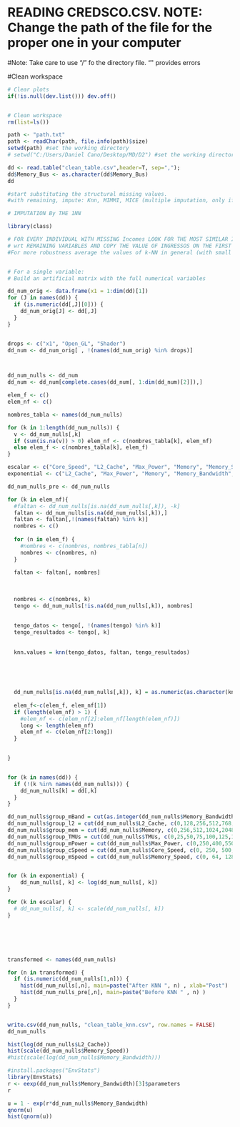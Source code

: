#  READING CREDSCO.CSV. NOTE: Change the path of the file for the proper one in your computer

#Note: Take care to use "/" fo the directory file. "\" provides errors


#Clean workspace

```{r}
# Clear plots
if(!is.null(dev.list())) dev.off()


# Clean workspace
rm(list=ls())
```

```{r}
path <- "path.txt"
path <- readChar(path, file.info(path)$size)
setwd(path) #set the working directory
# setwd("C:/Users/Daniel Cano/Desktop/MD/D2") #set the working directory

dd <- read.table("clean_table.csv",header=T, sep=",");
dd$Memory_Bus <- as.character(dd$Memory_Bus)
dd
```


```{r}
#start substituting the structural missing values.
#with remaining, impute: Knn, MIMMI, MICE (multiple imputation, only if you know well)

# IMPUTATION By THE 1NN

library(class)

# FOR EVERY INDIVIDUAL WITH MISSING Incomes LOOK FOR THE MOST SIMILAR INDIVIDUAL 
# wrt REMAINING VARIABLES AND COPY THE VALUE OF INGRESSOS ON THE FIRST 
#For more robustness average the values of k-NN in general (with small k)


# For a single variable:
# Build an artificial matrix with the full numerical variables

dd_num_orig <- data.frame(x1 = 1:dim(dd)[1])
for (J in names(dd)) {
  if (is.numeric(dd[,J][0])) {
    dd_num_orig[J] <- dd[,J]
  }
}


drops <- c("x1", "Open_GL", "Shader")
dd_num <- dd_num_orig[ , !(names(dd_num_orig) %in% drops)]



dd_num_nulls <- dd_num
dd_num <- dd_num[complete.cases(dd_num[, 1:dim(dd_num)[2]]),]

```


```{r}
elem_f <- c()
elem_nf <- c()

nombres_tabla <- names(dd_num_nulls)

for (k in 1:length(dd_num_nulls)) {
  v <- dd_num_nulls[,k]
  if (sum(is.na(v)) > 0) elem_nf <- c(nombres_tabla[k], elem_nf)
  else elem_f <- c(nombres_tabla[k], elem_f)
}

escalar <- c("Core_Speed", "L2_Cache", "Max_Power", "Memory", "Memory_Speed", "TMUs", "Texture_Rate", "Memory_Bandwidth")
exponential <- c("L2_Cache", "Max_Power", "Memory", "Memory_Bandwidth", "TMUs", "Texture_Rate")

dd_num_nulls_pre <- dd_num_nulls

for (k in elem_nf){
  #faltan <- dd_num_nulls[is.na(dd_num_nulls[,k]), -k]
  faltan <- dd_num_nulls[is.na(dd_num_nulls[,k]),]
  faltan <- faltan[,!(names(faltan) %in% k)]
  nombres <- c()
  
  for (n in elem_f) {
    #nombres <- c(nombres, nombres_tabla[n])
    nombres <- c(nombres, n)
  }
  
  faltan <- faltan[, nombres]
  
  
  
  nombres <- c(nombres, k)
  tengo <- dd_num_nulls[!is.na(dd_num_nulls[,k]), nombres]
  
  
  tengo_datos <- tengo[, !(names(tengo) %in% k)]
  tengo_resultados <- tengo[, k]
  
  
  knn.values = knn(tengo_datos, faltan, tengo_resultados)
  
  
  
  
  
  dd_num_nulls[is.na(dd_num_nulls[,k]), k] = as.numeric(as.character(knn.values))
  
  elem_f<-c(elem_f, elem_nf[1])
  if (length(elem_nf) > 1) {
    #elem_nf <- c(elem_nf[2]:elem_nf[length(elem_nf)])
    long <- length(elem_nf)
    elem_nf <- c(elem_nf[2:long])
  }
  

}


for (k in names(dd)) {
  if (!(k %in% names(dd_num_nulls))) {
    dd_num_nulls[k] = dd[,k]
  }
}

dd_num_nulls$group_mBand = cut(as.integer(dd_num_nulls$Memory_Bandwidth), c(0,16,32,64,128,256,512,768,1024))
dd_num_nulls$group_l2 = cut(dd_num_nulls$L2_Cache, c(0,128,256,512,768,1024,2048,4069))
dd_num_nulls$group_mem = cut(dd_num_nulls$Memory, c(0,256,512,1024,2048,4069,8192,16384))
dd_num_nulls$group_TMUs = cut(dd_num_nulls$TMUs, c(0,25,50,75,100,125,150,175,200,225,250,275,300,450))
dd_num_nulls$group_mPower = cut(dd_num_nulls$Max_Power, c(0,250,400,550,800))
dd_num_nulls$group_cSpeed = cut(dd_num_nulls$Core_Speed, c(0, 250, 500, 750, 1000, 1250, 1500, 1750, 2000, 2250, 2500))
dd_num_nulls$group_mSpeed = cut(dd_num_nulls$Memory_Speed, c(0, 64, 128, 256, 512, 1024, 2048, 4096))


for (k in exponential) {
    dd_num_nulls[, k] <- log(dd_num_nulls[, k])
}

for (k in escalar) {
  # dd_num_nulls[, k] <- scale(dd_num_nulls[, k])
}






transformed <- names(dd_num_nulls)

for (n in transformed) {
  if (is.numeric(dd_num_nulls[1,n])) {
    hist(dd_num_nulls[,n], main=paste("After KNN ", n) , xlab="Post")
    hist(dd_num_nulls_pre[,n], main=paste("Before KNN " , n) )
  }
}


write.csv(dd_num_nulls, "clean_table_knn.csv", row.names = FALSE)
dd_num_nulls


```

```{r}
hist(log(dd_num_nulls$L2_Cache))
hist(scale(dd_num_nulls$Memory_Speed))
#hist(scale(log(dd_num_nulls$Memory_Bandwidth)))
```
```{r}
#install.packages("EnvStats")
library(EnvStats)
r <- eexp(dd_num_nulls$Memory_Bandwidth)[3]$parameters
r
```


```{r}

u = 1 - exp(r*dd_num_nulls$Memory_Bandwidth)
qnorm(u)
hist(qnorm(u))
```



